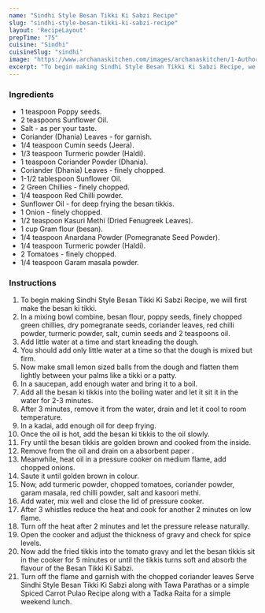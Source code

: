 ---
name: "Sindhi Style Besan Tikki Ki Sabzi Recipe"
slug: "sindhi-style-besan-tikki-ki-sabzi-recipe"
layout: 'RecipeLayout'
prepTime: "75"
cuisine: "Sindhi"
cuisineSlug: "sindhi"
image: "https://www.archanaskitchen.com/images/archanaskitchen/1-Author/aarti/Sindhi_style_Besan_ki_Tikki_ki_Sabzi.jpg"
excerpt: "To begin making Sindhi Style Besan Tikki Ki Sabzi Recipe, we will first make the besan ki tikki"
---

### Ingredients

- 1 teaspoon Poppy seeds.
- 2 teaspoons Sunflower Oil.
- Salt - as per your taste.
- Coriander (Dhania) Leaves - for garnish.
- 1/4 teaspoon Cumin seeds (Jeera).
- 1/3 teaspoon Turmeric powder (Haldi).
- 1 teaspoon Coriander Powder (Dhania).
- Coriander (Dhania) Leaves - finely chopped.
- 1-1/2 tablespoon Sunflower Oil.
- 2 Green Chillies - finely chopped.
- 1/4 teaspoon Red Chilli powder.
- Sunflower Oil - for deep frying the besan tikkis.
- 1 Onion - finely chopped.
- 1/2 teaspoon Kasuri Methi (Dried Fenugreek Leaves).
- 1 cup Gram flour (besan).
- 1/4 teaspoon Anardana Powder (Pomegranate Seed Powder).
- 1/4 teaspoon Turmeric powder (Haldi).
- 2 Tomatoes - finely chopped.
- 1/4 teaspoon Garam masala powder.

### Instructions

1. To begin making Sindhi Style Besan Tikki Ki Sabzi Recipe, we will first make the besan ki tikki.
1.  In a mixing bowl combine, besan flour, poppy seeds, finely chopped green chillies, dry pomegranate seeds, coriander leaves, red chilli powder, turmeric powder, salt, cumin seeds and 2 teaspoons oil.
1. Add little water at a time and start kneading the dough.
1. You should add only little water at a time so that the dough is mixed but firm.
1. Now make small lemon sized balls from the dough and flatten them lightly between your palms like a tikki or a patty.
1. In a saucepan, add enough water and bring it to a boil.
1. Add all the besan ki tikkis into the boiling water and let it sit it in the water for 2-3 minutes.
1. After 3 minutes, remove it from the water, drain and let it cool to room temperature.
1. In a kadai, add enough oil for deep frying.
1. Once the oil is hot, add the besan ki tikkis to the oil slowly.
1. Fry until the besan tikkis are golden brown and cooked from the inside.
1. Remove from the oil and drain on a absorbent paper .
1. Meanwhile, heat oil in a pressure cooker on medium flame, add chopped onions.
1. Saute it until golden brown in colour.
1. Now, add turmeric powder, chopped tomatoes, coriander powder, garam masala, red chilli powder, salt and kasoori methi.
1. Add water, mix well and close the lid of pressure cooker.
1. After 3 whistles reduce the heat and cook for another 2 minutes on low flame.
1. Turn off the heat after 2 minutes and let the pressure release naturally.
1. Open the cooker and adjust the thickness of gravy and check for spice levels.
1. Now add the fried tikkis into the tomato gravy and let the besan tikkis sit in the cooker for 5 minutes or until the tikkis turns soft and absorb the flavour of the Besan Tikki Ki Sabzi.
1. Turn off the flame and garnish with the chopped coriander leaves Serve Sindhi Style Besan Tikki Ki Sabzi along with Tawa Parathas or a simple Spiced Carrot Pulao Recipe along with a Tadka Raita for a simple weekend lunch.
